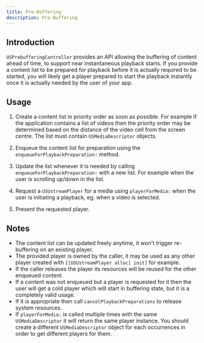 ```yaml
---
title: Pre-Buffering
description: Pre-Buffering
---
```


## Introduction
`USPrebufferingController` provides an API allowing the buffering of content ahead of time, to support near instantaneous playback starts.
If you provide a content list to be prepared for playback before it is actually required to be started, you will likely get a player prepared to start the playback instantly once it is actually needed by the user of your app.

## Usage
1. Create a content list in priority order as soon as possible. For example if the application contains a list of videos then the priority order may be determined based on the distance of the video cell from the screen centre. The list must contain `USMediaDescriptor` objects.

2. Enqueue the content list for preparation using the `enqueueForPlaybackPreparation:` method.

3. Update the list whenever it is needed by calling `enqueueForPlaybackPreparation:` with a new list. For example when the user is scrolling up/down in the list.

4. Request a `USUstreamPlayer` for a media using `playerForMedia:` when the user is initiating a playback, eg. when a video is selected.

5. Present the requested player.

## Notes
- The content list can be updated freely anytime, it won't trigger re-buffering on an existing player.
- The provided player is owned by the caller, it may be used as any other player created with `[[USUstreamPlayer alloc] init]` for example.
- If the caller releases the player its resources will be reused for the other enqueued content.
- If a content was not enqueued but a player is requested for it then the user will get a cold player which will start in buffering state, but it is a completely valid usage.
- If it is appropriate then call `cancelPlaybackPreparations` to release system resources.
- If `playerForMedia:` is called multiple times with the same `USMediaDescriptor` it will return the same player instance. You should create a different `USMediaDescriptor` object for each occurrences in order to get different players for them.
